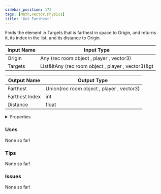 ```yaml
---
sidebar_position: 172
tags: [Math,Vector,Physics]
title: 'Get Farthest'
---
```


Finds the element in Targets that is farthest in space to Origin, and returns it, its index in the list, and its distance to Origin.




<EsbSvg />

| Input Name | Input Type |
|-----------|-----------|
| Origin | Any (rec room object , player , vector3) |
| Targets | List&ltAny (rec room object , player , vector3)&gt |

| Output Name | Output Type |
|-----------|-----------|
| Farthest | Union(rec room object , player , vector3) |
| Farthest Index | int |
| Distance | float |


<details>
  <summary>Properties</summary>
  <div>
    <div>
    <table>
      <thead>
        <tr>
          <th>Is beta required?</th>
          <th>❌</th>
        </tr>
        <tr>
          <th>Is this chip a trolling risk?</th>
          <th>❌</th>
        </tr>
        <tr>
          <th>Is this chip a role assignment risk?</th>
          <th>❌</th>
        </tr>
        <tr>
          <th>Chip UUID</th>
          <th>8e17bef6-59ea-4ff0-999a-a158800b22da</th>
        </tr>
      </thead>
    </table>
    </div>
  </div>
</details>

### Uses

None so far!

### Tips

None so far!

### Issues

None so far!